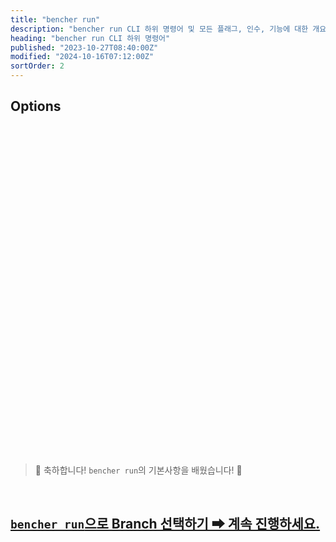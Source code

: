 ```yaml
---
title: "bencher run"
description: "bencher run CLI 하위 명령어 및 모든 플래그, 인수, 기능에 대한 개요"
heading: "bencher run CLI 하위 명령어"
published: "2023-10-27T08:40:00Z"
modified: "2024-10-16T07:12:00Z"
sortOrder: 2
---
```



<Intro />

<Cmd />

<BenchmarkCommand />

## Options

<Project />

<br />

<Token />

<br />

<BranchSelection />

<br />

<Hash />

<br />

<NoHash />

<br />

<Testbed />

<br />

<Thresholds />

<br />

<Adapters />

<br />

<Iter />

<br />

<Fold />

<br />

<Backdate />

<br />

<AllowFailure />

<br />

<Format />

<br />

<Quiet />

<br />

<GitHubActions />

<br />

<CiOnlyThresholds />

<br />

<CiOnlyOnAlert />

<br />

<CiId />

<br/>

<CiNumber />

<br/>

<Shell />

<br />

<Flag />

<br />

<Exec />

<br />

<Host />

<br />

<InsecureHost />

<br />

<NativeTls />

<br />

<Timeout />

<br />

<Attempts />

<br />

<RetryAfter />

<br />

<DryRun />

<br />

<Help />

<br />
<br />

> 🐰 축하합니다! <code>bencher run</code>의 기본사항을 배웠습니다! 🎉

<br/>

<h2><a href="/ko/docs/explanation/branch-selection/"><code>bencher run</code>으로 Branch 선택하기 ➡ 계속 진행하세요.</a></h2>